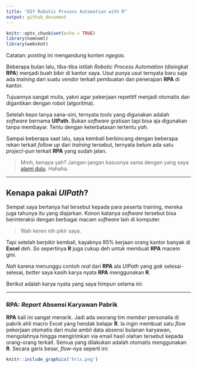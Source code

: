 ```yaml
---
title: "DIY Robotic Process Automation with R"
output: github_document
---
```


```r
knitr::opts_chunk$set(echo = TRUE)
library(nomnoml)
library(webshot)
```

Catatan: _posting_ ini mengandung konten _ngegas_.

Beberapa bulan lalu, tiba-tiba istilah _Robotic Process Automation_ (disingkat __RPA__) menjadi buah bibir di kantor saya. Usut punya usut ternyata baru saja ada _training_ dari suatu _vendor_ terkait pembuatan dan penerapan __RPA__ di kantor.

Tujuannya sangat mulia, yakni agar pekerjaan repetitif menjadi otomatis dan digantikan dengan robot (algoritma).

Setelah kepo tanya sana-sini, ternyata _tools_ yang digunakan adalah _software_ bernama __UIPath__. Bukan _software_ gratisan tapi bisa aja digunakan tanpa membayar. Tentu dengan keterbatasan tertentu _yah_.

Sampai beberapa saat lalu, saya kembali berbincang dengan beberapa rekan terkait _follow up_ dari _training_ tersebut, ternyata belum ada satu _project_-pun terkait __RPA__ yang sudah jalan.

> Mmh, kenapa yah? Jangan-jangan kasusnya sama dengan yang saya [alami dulu](https://ikanx101.github.io/blog/blog-promo-hemat-id/). Hahaha.

____

## Kenapa pakai _UIPath_?

Sempat saya bertanya hal tersebut kepada para peserta training, mereka juga tahunya itu yang diajarkan. Konon katanya _software_ tersebut bisa berinteraksi dengan berbagai macam _software_ lain di komputer.

> Wah keren nih pikir saya.

Tapi setelah berpikir kembali, kayaknya 95% kerjaan orang kantor banyak di __Excel__ _deh_. _So_ sepertinya __R__ juga cukup deh untuk membuat __RPA__ macem gini.

_Nah_ karena menunggu contoh _real_ dari __RPA__ ala _UIPath_ yang _gak_ selesai-selesai, _better_ saya kasih karya nyata __RPA__ menggunakan __R__.

Berikut adalah karya nyata yang saya himpun selama ini:

_____

### RPA: _Report_ Absensi Karyawan Pabrik

__RPA__ kali ini sangat menarik. Jadi ada seorang tim _member_ personalia di pabrik ahli macro Excel yang hendak belajar __R__. Ia ingin membuat satu _flow_ pekerjaan otomatis dari mulai ambil data absensi bulanan karyawan, mengolahnya hingga mengirimkan via email hasil olahan tersebut kepada orang-orang terkait. Semua yang dilakukan adalah otomatis menggunakan __R__. Secara garis besar, _flow_-nya seperti ini:

```r
knitr::include_graphics('hris.png')
```


